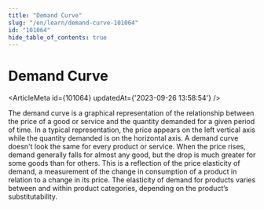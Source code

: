 ```yaml
---
title: "Demand Curve"
slug: "/en/learn/demand-curve-101064"
id: "101064"
hide_table_of_contents: true
---
```



# Demand Curve

<ArticleMeta id={101064} updatedAt={'2023-09-26 13:58:54'} />
<div className='border-solid border-b border-t-0 my-4 border-[var(--ifm-color-gray-300)]' />

The demand curve is a graphical representation of the relationship between the price of a good or service and the quantity demanded for a given period of time. In a typical representation, the price appears on the left vertical axis while the quantity demanded is on the horizontal axis. A demand curve doesn't look the same for every product or service. When the price rises, demand generally falls for almost any good, but the drop is much greater for some goods than for others. This is a reflection of the price elasticity of demand, a measurement of the change in consumption of a product in relation to a change in its price. The elasticity of demand for products varies between and within product categories, depending on the product’s substitutability.
